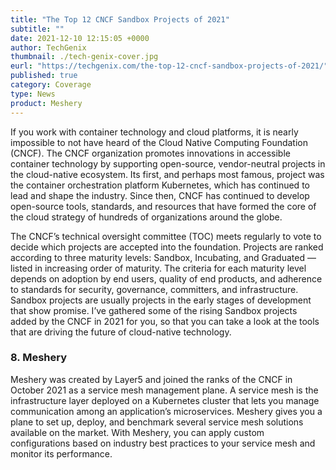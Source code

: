 ```yaml
---
title: "The Top 12 CNCF Sandbox Projects of 2021"
subtitle: ""
date: 2021-12-10 12:15:05 +0000
author: TechGenix
thumbnail: ./tech-genix-cover.jpg
eurl: "https://techgenix.com/the-top-12-cncf-sandbox-projects-of-2021/" 
published: true
category: Coverage
type: News
product: Meshery
---
```



<NewsWrapper>

<div>

If you work with container technology and cloud platforms, it is nearly impossible to not have heard of the Cloud Native Computing Foundation (CNCF). 
The CNCF organization promotes innovations in accessible container technology by supporting open-source, vendor-neutral projects in the cloud-native ecosystem.
Its first, and perhaps most famous, project was the container orchestration platform Kubernetes, which has continued to lead and shape the industry.
Since then, CNCF has continued to develop open-source tools, standards, and resources that have formed the core of the cloud strategy of hundreds of organizations around the globe.

The CNCF’s technical oversight committee (TOC) meets regularly to vote to decide which projects are accepted into the foundation.
Projects are ranked according to three maturity levels: Sandbox, Incubating, and Graduated — listed in increasing order of maturity.
The criteria for each maturity level depends on adoption by end users, quality of end products, and adherence to standards for security, governance, committers, and infrastructure.
Sandbox projects are usually projects in the early stages of development that show promise.
I’ve gathered some of the rising Sandbox projects added by the CNCF in 2021 for you, so that you can take a look at the tools that are driving the future of cloud-native technology.

<h3>8. Meshery</h3>
<Link to="/cloud-native-management/meshery">Meshery</Link> was created by <Link to ="/company/about">Layer5</Link> and joined the ranks of the CNCF in October 2021 as a service mesh management plane.
A service mesh is the infrastructure layer deployed on a Kubernetes cluster that lets you manage communication among an application’s microservices.
Meshery gives you a plane to set up, deploy, and benchmark several service mesh solutions available on the market.
With Meshery, you can apply custom configurations based on industry best practices to your service mesh and monitor its performance.

</div>
<br></br>

</NewsWrapper>

